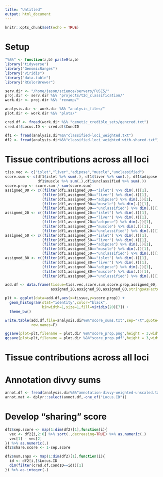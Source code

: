 ```yaml
---
title: "Untitled"
output: html_document
---
```


```r
knitr::opts_chunk$set(echo = TRUE)
```

# Setup 

```r

"%&%" <- function(a,b) paste0(a,b)
library("tidyverse")
library("GenomicRanges")
library("viridis")
library("data.table")
library("RColorBrewer")

serv.dir <- "/home/jason/science/servers/FUSE5/"
proj.dir <- serv.dir %&% "projects/t2d_classification/"
work.dir <- proj.dir %&% "revamp/"

analysis.dir <- work.dir %&% "analysis_files/"
plot.dir <- work.dir %&% "plots/"

cred.df <- fread(work.dir %&% "genetic_credible_sets/gencred.txt")
cred.df$Locus.ID <- cred.df$CondID

df1 <- fread(analysis.dir%&%"classified-loci_weighted.txt")
df2 <- fread(analysis.dir%&%"classified-loci_weighted_with-shared.txt")

```


# Tissue contributions across all loci 

```r

tiss.vec <- c("islet","liver","adipose","muscle","unclassified")
score.sum <- c(df1$islet %>% sum(.), df1$liver %>% sum(.), df1$adipose %>% sum(.),
               df1$muscle %>% sum(.),df1$unclassified %>% sum(.))
score.prop <- score.sum / sum(score.sum)
assigned_00 <- c((filter(df1,assigned_00=="islet") %>% dim(.))[1],
                 (filter(df1,assigned_00=="liver") %>% dim(.))[1],
                 (filter(df1,assigned_00=="adipose") %>% dim(.))[1],
                 (filter(df1,assigned_00=="muscle") %>% dim(.))[1],
                 (filter(df1,assigned_00=="unclassified") %>% dim(.))[1])
assigned_20 <- c((filter(df1,assigned_20=="islet") %>% dim(.))[1],
                 (filter(df1,assigned_20=="liver") %>% dim(.))[1],
                 (filter(df1,assigned_20=="adipose") %>% dim(.))[1],
                 (filter(df1,assigned_20=="muscle") %>% dim(.))[1],
                 (filter(df1,assigned_20=="unclassified") %>% dim(.))[1])
assigned_50 <- c((filter(df1,assigned_50=="islet") %>% dim(.))[1],
                 (filter(df1,assigned_50=="liver") %>% dim(.))[1],
                 (filter(df1,assigned_50=="adipose") %>% dim(.))[1],
                 (filter(df1,assigned_50=="muscle") %>% dim(.))[1],
                 (filter(df1,assigned_50=="unclassified") %>% dim(.))[1])
assigned_80 <- c((filter(df1,assigned_80=="islet") %>% dim(.))[1],
                 (filter(df1,assigned_80=="liver") %>% dim(.))[1],
                 (filter(df1,assigned_80=="adipose") %>% dim(.))[1],
                 (filter(df1,assigned_80=="muscle") %>% dim(.))[1],
                 (filter(df1,assigned_80=="unclassified") %>% dim(.))[1])

add.df <- data.frame(tissue=tiss.vec,score.sum,score.prop,assigned_00,
                     assigned_20,assigned_50,assigned_80,stringsAsFactors = F)

plt <- ggplot(data=add.df,aes(x=tissue,y=score.prop)) + 
  geom_histogram(stat="identity",color="black",
                 binwidth=1,size=1,fill=viridis(20)[7]) + 
  theme_bw()

write.table(add.df,file=analysis.dir%&%"score_sums.txt",sep="\t",quote=F,
            row.names=F)

ggsave(plot=plt,filename = plot.dir %&%"score_prop.png",height = 3,width=4)
ggsave(plot=plt,filename = plot.dir %&%"score_prop.pdf",height = 3,width=4)

```



# Tissue contributions across all loci 





# Annotation divvy sums 

```r

annot.df <- fread(analysis.dir%&%"annotation-divvy-weighted-unscaled.txt")
annot.mat <- dplyr::select(annot.df,-one_of("Locus.ID"))

```

# Develop "sharing" score

```r

df2$sep.score <- map(1:dim(df2)[1],function(i){
  vec <- df2[i,2:6] %>% sort(.,decreasing=TRUE) %>% as.numeric(.)
  vec[1] - vec[2]
}) %>% as.numeric(.)
df2$share.score <- 1-sep.score

df2$num.snps <- map(1:dim(df2)[1],function(i){
  id <- df2[i,]$Locus.ID
  dim(filter(cred.df,CondID==id))[1]
}) %>% as.integer(.)


```


